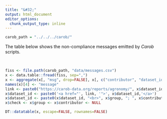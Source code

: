 ```yaml
---
title: "&#32;"
output: html_document
editor_options: 
  chunk_output_type: inline
---
```


```r
carob_path = "../../../carob/"
```

The table below shows the non-compliance messages emitted by *Carob* scripts.

</br>

```r
fiss <- file.path(carob_path, "data/messages.csv")
x <- data.table::fread(fiss, sep=",")
x <- aggregate(x[, "msg", drop=FALSE], x[, c("contributor", "dataset_id", "group")], \(i) paste0(i, collapse="<br>")) 
names(x)[4] <- "message"
link <- paste0("https://carob-data.org/reports/agronomy/", x$dataset_id, ".html")
x$dataset_id <- paste0('<a href="', link, '">', x$dataset_id,'</a>')
x$dataset_id <- paste0(x$dataset_id, "<br>", x$group, "; ", x$contributor)
x$check <- x$group <- x$contributor <- NULL

DT::datatable(x, escape=FALSE, rownames=FALSE)
```

</br>
